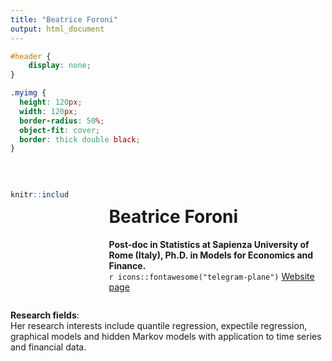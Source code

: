 ```yaml
---
title: "Beatrice Foroni"
output: html_document
---
```


```css
#header {
    display: none;
}
```

```css
.myimg {
  height: 120px;
  width: 120px;
  border-radius: 50%;
  object-fit: cover;
  border: thick double black;
}
```
<br>

:::: {.columns}

::: {.column width="20%"}
```r
knitr::include_graphics("images/foroni.jpg")
``` 
:::

::: {.column width="5%"}

:::

::: {.column width="75%"}
# Beatrice Foroni

**Post-doc in Statistics at Sapienza University of Rome (Italy), Ph.D. in Models for Economics and Finance.**
<br>
`r icons::fontawesome("telegram-plane")` [Website page](https://web.uniroma1.it/memotef/users/foroni-beatrice) 
:::

::::

**Research fields**: <br>
Her research interests include quantile regression, expectile regression, graphical models and hidden Markov models with application to time series and financial data.